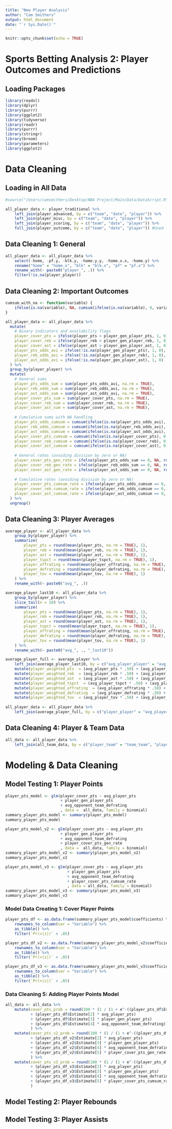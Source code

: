 ```yaml
---
title: "New Player Analysis"
author: "Cam Smithers"
output: html_document
date: "`r Sys.Date()`"
---
```


```r
knitr::opts_chunk$set(echo = TRUE)
```

# Sports Betting Analysis 2: Player Outcomes and Predictions

## Loading Packages

```r
library(readxl)
library(dplyr)
library(purrr)
library(ggplot2)
library(tidyverse)
library(readr)
library(purrr)
library(stringr)
library(broom)
library(parameters)
library(ggplot2)
```

# Data Cleaning

## Loading in All Data

```r
#source("/Users/camsmithers/Desktop/NBA Project/Main/Data/DataScript.R")

all_player_data <- player_traditional %>%
    left_join(player_advanced, by = c("team", "date", "player")) %>% 
    left_join(player_misc, by = c("team", "date", "player")) %>%
    left_join(player_scoring, by = c("team", "date", "player")) %>%
    full_join(player_outcome, by = c("team", "date", "player")) #Used full join since data from traditional data doesn't exists yet
```

## Data Cleaning 1: General

```r
all_player_data <- all_player_data %>%
    select(-home, -pf.y, -blk.y, -home.y.y, -home.x.x, -home.y) %>%
    rename("home" = "home.x", "blk" = "blk.x", "pf" = "pf.x") %>%
    rename_with(~ paste0("player_", .)) %>%
    filter(!is.na(player_player))
```

## Data Cleaning 2: Important Outcomes

```r
cumsum_with_na <- function(variable) {
    ifelse(is.na(variable), NA, cumsum(ifelse(is.na(variable), 0, variable)))
}

all_player_data <- all_player_data %>%
  mutate(
    # Binary indicators and availability flags
    player_cover_pts = ifelse(player_pts > player_gen_player_pts, 1, 0),
    player_cover_reb = ifelse(player_reb > player_gen_player_reb, 1, 0),
    player_cover_ast = ifelse(player_ast > player_gen_player_ast, 1, 0),
    player_pts_odds_avi = ifelse(!is.na(player_gen_player_pts), 1, 0),
    player_reb_odds_avi = ifelse(!is.na(player_gen_player_reb), 1, 0),
    player_ast_odds_avi = ifelse(!is.na(player_gen_player_ast), 1, 0)
  ) %>%
  group_by(player_player) %>%
  mutate(
    # General sums
    player_pts_odds_sum = sum(player_pts_odds_avi, na.rm = TRUE),
    player_reb_odds_sum = sum(player_reb_odds_avi, na.rm = TRUE),
    player_ast_odds_sum = sum(player_ast_odds_avi, na.rm = TRUE),
    player_cover_pts_sum = sum(player_cover_pts, na.rm = TRUE),
    player_cover_reb_sum = sum(player_cover_reb, na.rm = TRUE),
    player_cover_ast_sum = sum(player_cover_ast, na.rm = TRUE),
    
    # Cumulative sums with NA handling
    player_pts_odds_cumsum = cumsum(ifelse(is.na(player_pts_odds_avi), 0, player_pts_odds_avi)),
    player_reb_odds_cumsum = cumsum(ifelse(is.na(player_reb_odds_avi), 0, player_reb_odds_avi)),
    player_ast_odds_cumsum = cumsum(ifelse(is.na(player_ast_odds_avi), 0, player_ast_odds_avi)),
    player_cover_pts_cumsum = cumsum(ifelse(is.na(player_cover_pts), 0, player_cover_pts)),
    player_cover_reb_cumsum = cumsum(ifelse(is.na(player_cover_reb), 0, player_cover_reb)),
    player_cover_ast_cumsum = cumsum(ifelse(is.na(player_cover_ast), 0, player_cover_ast)),
    
    # General rates (avoiding division by zero or NA)
    player_cover_pts_gen_rate = ifelse(player_pts_odds_sum == 0, NA, round(player_cover_pts_sum / player_pts_odds_sum, 2)),
    player_cover_reb_gen_rate = ifelse(player_reb_odds_sum == 0, NA, round(player_cover_reb_sum / player_reb_odds_sum, 2)),
    player_cover_ast_gen_rate = ifelse(player_ast_odds_sum == 0, NA, round(player_cover_ast_sum / player_ast_odds_sum, 2)),
    
    # Cumulative rates (avoiding division by zero or NA)
    player_cover_pts_cumsum_rate = ifelse(player_pts_odds_cumsum == 0, NA, round(player_cover_pts_cumsum / player_pts_odds_cumsum, 2)),
    player_cover_reb_cumsum_rate = ifelse(player_reb_odds_cumsum == 0, NA, round(player_cover_reb_cumsum / player_reb_odds_cumsum, 2)),
    player_cover_ast_cumsum_rate = ifelse(player_ast_odds_cumsum == 0, NA, round(player_cover_ast_cumsum / player_ast_odds_cumsum, 2))
  ) %>%
  ungroup()

```

## Data Cleaning 3: Player Averages

```r
average_player <- all_player_data %>%
    group_by(player_player) %>%
    summarize(
        player_pts = round(mean(player_pts, na.rm = TRUE), 1), 
        player_reb = round(mean(player_reb, na.rm = TRUE), 1), 
        player_ast = round(mean(player_ast, na.rm = TRUE), 1), 
        player_tspct = round(mean(player_tspct, na.rm = TRUE), 1),
        player_offrating = round(mean(player_offrating, na.rm = TRUE), 1), 
        player_defrating = round(mean(player_defrating, na.rm = TRUE), 1), 
        player_tov = round(mean(player_tov, na.rm = TRUE), 1)
    ) %>%
    rename_with(~ paste0("avg_", .))

average_player_last10 <- all_player_data %>%
    group_by(player_player) %>%
    slice_tail(n = 10) %>%
    summarize(
        player_pts = round(mean(player_pts, na.rm = TRUE), 1), 
        player_reb = round(mean(player_reb, na.rm = TRUE), 1), 
        player_ast = round(mean(player_ast, na.rm = TRUE), 1), 
        player_tspct = round(mean(player_tspct, na.rm = TRUE), 1),
        player_offrating = round(mean(player_offrating, na.rm = TRUE), 1), 
        player_defrating = round(mean(player_defrating, na.rm = TRUE), 1), 
        player_tov = round(mean(player_tov, na.rm = TRUE), 1)
    ) %>%
    rename_with(~ paste0("avg_", ., "_last10"))

average_player_full <- average_player %>%
    left_join(average_player_last10, by = c("avg_player_player" = "avg_player_player_last10")) %>%
    mutate(player_weighted_pts  = (avg_player_pts * .50) + (avg_player_pts_last10 * .50)) %>%
    mutate(player_weighted_reb  = (avg_player_reb * .50) + (avg_player_ast_last10 * .50)) %>%
    mutate(player_weighted_ast  = (avg_player_ast * .50) + (avg_player_reb_last10 * .50)) %>%
    mutate(player_weighted_tspct  = (avg_player_tspct * .50) + (avg_player_tspct_last10 * .50)) %>%
    mutate(player_weighted_offrating  = (avg_player_offrating * .50) + (avg_player_offrating_last10 * .50)) %>%
    mutate(player_weighted_defrating  = (avg_player_defrating * .50) + (avg_player_defrating_last10 * .50)) %>%
    mutate(player_weighted_tov  = (avg_player_tov * .50) + (avg_player_tov_last10 * .50))
    
all_player_data <- all_player_data %>%
    left_join(average_player_full, by = c("player_player" = "avg_player_player"))
```

## Data Cleaning 4: Player & Team Data

```r
all_data <- all_player_data %>%
    left_join(all_team_data, by = c("player_team" = "team_team", "player_date" = "team_date"))
```

# Modeling & Data Cleaning

## Model Testing 1: Player Points

```r
player_pts_model <- glm(player_cover_pts ~ avg_player_pts
                        + player_gen_player_pts
                        + avg_opponent_team_defrating
                        , data =  all_data, family = binomial)
summary_player_pts_model <- summary(player_pts_model)
summary_player_pts_model

player_pts_model_v2 <- glm(player_cover_pts ~ avg_player_pts
                        + player_gen_player_pts
                        + avg_opponent_team_defrating
                        + player_cover_pts_gen_rate
                        , data =  all_data, family = binomial)
summary_player_pts_model_v2 <- summary(player_pts_model_v2)
summary_player_pts_model_v2

player_pts_model_v3 <- glm(player_cover_pts ~ avg_player_pts
                           + player_gen_player_pts
                           + avg_opponent_team_defrating
                           + player_cover_pts_cumsum_rate
                           , data = all_data, family = binomial)
summary_player_pts_model_v3 <- summary(player_pts_model_v3)
summary_player_pts_model_v3
```

### Model Data Creating 1: Cover Player Points

```r
player_pts_df <- as.data.frame(summary_player_pts_model$coefficients) %>%
    rownames_to_column(var = "Variable") %>%
    as_tibble() %>%
    filter(`Pr(>|z|)` < .05)

player_pts_df_v2 <- as.data.frame(summary_player_pts_model_v2$coefficients) %>%
    rownames_to_column(var = "Variable") %>%
    as_tibble() %>%
    filter(`Pr(>|z|)` < .05)

player_pts_df_v3 <- as.data.frame(summary_player_pts_model_v3$coefficients) %>%
    rownames_to_column(var = "Variable") %>%
    as_tibble() %>%
    filter(`Pr(>|z|)` < .05)
```

### Data Cleaning 5: Adding Player Points Model

```r
all_data <- all_data %>%
    mutate(cover_pts_prob = round(100 * (1 / (1 + e^-((player_pts_df$Estimate[1]) 
           + (player_pts_df$Estimate[2] * avg_player_pts) 
           + (player_pts_df$Estimate[3] * player_gen_player_pts) 
           + (player_pts_df$Estimate[4] * avg_opponent_team_defrating)))), 1)
           ) %>%
    mutate(cover_pts_v2_prob = round(100 * (1 / (1 + e^-((player_pts_df_v2$Estimate[1]) 
           + (player_pts_df_v2$Estimate[2] * avg_player_pts) 
           + (player_pts_df_v2$Estimate[3] * player_gen_player_pts) 
           + (player_pts_df_v2$Estimate[4] * avg_opponent_team_defrating)
           + (player_pts_df_v2$Estimate[5] * player_cover_pts_gen_rate)))), 1)
           ) %>%
    mutate(cover_pts_v3_prob = round(100 * (1 / (1 + e^-((player_pts_df_v3$Estimate[1]) 
           + (player_pts_df_v3$Estimate[2] * avg_player_pts) 
           + (player_pts_df_v3$Estimate[3] * player_gen_player_pts) 
           + (player_pts_df_v3$Estimate[4] * avg_opponent_team_defrating)
           + (player_pts_df_v3$Estimate[5] * player_cover_pts_cumsum_rate)))), 1)
           )
```

## Model Testing 2: Player Rebounds



## Model Testing 3: Player Assists
